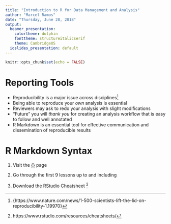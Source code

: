 ```yaml
---
title: "Introduction to R for Data Management and Analysis"
author: "Marcel Ramos"
date: "Thursday, June 28, 2018"
output:
  beamer_presentation:
    colortheme: dolphin
    fonttheme: structureitalicserif
    theme: CambridgeUS
  ioslides_presentation: default
---
```


```r
knitr::opts_chunk$set(echo = FALSE)
```

# Reporting Tools

* Reproducibility is a major issue across disciplines[^1]
* Being able to reproduce your _own_ analysis is essential
* Reviewers may ask to redo your analysis with slight modifications
* "Future" you will _thank you_ for creating an analysis workflow that
is easy to follow and well annotated
* R Markdown is an essential tool for effective communication and
dissemination of reproducible results

[^1]: \tiny{https://www.nature.com/news/1-500-scientists-lift-the-lid-on-reproducibility-1.19970}

# R Markdown Syntax

1. Visit the [\huge{\color{blue}{RStudio Tutorial}}](https://rmarkdown.rstudio.com/lesson-1.html)
page

2. Go through the first 9 lessons up to and including [\color{blue}{Output Formats}](https://rmarkdown.rstudio.com/lesson-9.html)

3. Download the RStudio Cheatsheet [\color{blue}{here}](https://github.com/rstudio/cheatsheets/raw/master/rmarkdown-2.0.pdf)[^2]

[^2]: https://www.rstudio.com/resources/cheatsheets/
